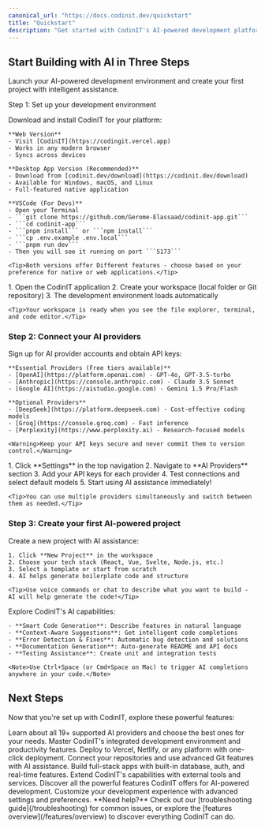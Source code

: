 ```yaml
---
canonical_url: "https://docs.codinit.dev/quickstart"
title: "Quickstart"
description: "Get started with CodinIT's AI-powered development platform in minutes"
---
```


## Start Building with AI in Three Steps

Launch your AI-powered development environment and create your first project with intelligent assistance.

Step 1: Set up your development environment

<AccordionGroup>
  <Accordion icon="download" title="Install CodinIT">
    Download and install CodinIT for your platform:

    **Web Version**
    - Visit [CodinIT](https://codingit.vercel.app)
    - Works in any modern browser
    - Syncs across devices

    **Desktop App Version (Recommended)**
    - Download from [codinit.dev/download](https://codinit.dev/download)
    - Available for Windows, macOS, and Linux
    - Full-featured native application

    **VSCode (For Devs)**
    - Open your Terminal
    - ```git clone https://github.com/Gerome-Elassaad/codinit-app.git```
    - ```cd codinit-app```
    - ```pnpm install``` or ```npm install```
    - ```cp .env.example .env.local```
    - ```pnpm run dev```
    - Then you will see it running on port ```5173```

    <Tip>Both versions offer Different features - choose based on your preference for native or web applications.</Tip>
  </Accordion>
  <Accordion icon="play" title="Launch CodinIT">
    1. Open the CodinIT application
    2. Create your workspace (local folder or Git repository)
    3. The development environment loads automatically

    <Tip>Your workspace is ready when you see the file explorer, terminal, and code editor.</Tip>
  </Accordion>
</AccordionGroup>

### Step 2: Connect your AI providers

<AccordionGroup>
  <Accordion icon="key" title="Get your API keys">
    Sign up for AI provider accounts and obtain API keys:

    **Essential Providers (Free tiers available)**
    - [OpenAI](https://platform.openai.com) - GPT-4o, GPT-3.5-turbo
    - [Anthropic](https://console.anthropic.com) - Claude 3.5 Sonnet
    - [Google AI](https://aistudio.google.com) - Gemini 1.5 Pro/Flash

    **Optional Providers**
    - [DeepSeek](https://platform.deepseek.com) - Cost-effective coding models
    - [Groq](https://console.groq.com) - Fast inference
    - [Perplexity](https://www.perplexity.ai) - Research-focused models

    <Warning>Keep your API keys secure and never commit them to version control.</Warning>
  </Accordion>
  <Accordion icon="plug" title="Configure providers in CodinIT">
    1. Click **Settings** in the top navigation
    2. Navigate to **AI Providers** section
    3. Add your API keys for each provider
    4. Test connections and select default models
    5. Start using AI assistance immediately!

    <Tip>You can use multiple providers simultaneously and switch between them as needed.</Tip>
  </Accordion>
</AccordionGroup>

### Step 3: Create your first AI-powered project

<AccordionGroup>
  <Accordion icon="plus" title="Start a new project">
    Create a new project with AI assistance:

    1. Click **New Project** in the workspace
    2. Choose your tech stack (React, Vue, Svelte, Node.js, etc.)
    3. Select a template or start from scratch
    4. AI helps generate boilerplate code and structure

    <Tip>Use voice commands or chat to describe what you want to build - AI will help generate the code!</Tip>
  </Accordion>
  <Accordion icon="sparkles" title="Use AI features">
    Explore CodinIT's AI capabilities:

    - **Smart Code Generation**: Describe features in natural language
    - **Context-Aware Suggestions**: Get intelligent code completions
    - **Error Detection & Fixes**: Automatic bug detection and solutions
    - **Documentation Generation**: Auto-generate README and API docs
    - **Testing Assistance**: Create unit and integration tests

    <Note>Use Ctrl+Space (or Cmd+Space on Mac) to trigger AI completions anywhere in your code.</Note>
  </Accordion>
</AccordionGroup>

## Next Steps

Now that you're set up with CodinIT, explore these powerful features:

<CardGroup cols={2}>

<Card title="AI Provider Guide" icon="plug" href="/providers/provider-guide">
  Learn about all 19+ supported AI providers and choose the best ones for your needs.
</Card>

<Card title="Development Tools" icon="terminal" href="/features/development/workbench">
  Master CodinIT's integrated development environment and productivity features.
</Card>

<Card title="Deployment Options" icon="rocket" href="/integrations/deployments">
  Deploy to Vercel, Netlify, or any platform with one-click deployment.
</Card>

<Card title="Git Integration" icon="git-branch" href="/integrations/git">
  Connect your repositories and use advanced Git features with AI assistance.
</Card>

</CardGroup>

<CardGroup cols={2}>

<Card title="Supabase Integration" icon="database" href="/integrations/supabase">
  Build full-stack apps with built-in database, auth, and real-time features.
</Card>

<Card title="MCP Protocol" icon="puzzle-piece" href="/mcp-integration/mcp">
  Extend CodinIT's capabilities with external tools and services.
</Card>

<Card title="Advanced Features" icon="cog" href="/features/overview">
  Discover all the powerful features CodinIT offers for AI-powered development.
</Card>

<Card title="Settings" icon="cog" href="/essentials/customization">
  Customize your development experience with advanced settings and preferences.
</Card>

</CardGroup>

<Info>
  **Need help?** Check out our [troubleshooting guide](/troubleshooting) for common issues, or explore the [features overview](/features/overview) to discover everything CodinIT can do.
</Info>
